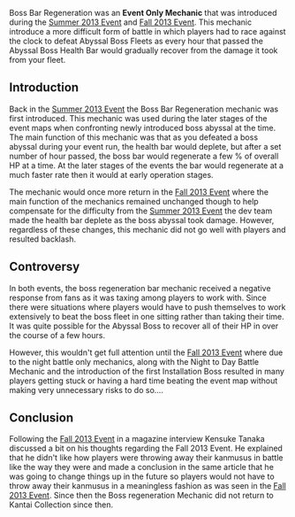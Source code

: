 Boss Bar Regeneration was an '''Event Only Mechanic''' that was introduced during the [[Summer 2013 Event]] and [[Fall 2013 Event]]. This mechanic introduce a more difficult form of battle in which players had to race against the clock to defeat Abyssal Boss Fleets as every hour that passed the Abyssal Boss Health Bar would gradually recover from the damage it took from your fleet.

==Introduction==

Back in the [[Summer 2013 Event]] the Boss Bar Regeneration mechanic was first introduced. This mechanic was used during the later stages of the event maps when confronting newly introduced boss abyssal at the time. The main function of this mechanic was that as you defeated a boss abyssal during your event run, the health bar would deplete, but after a set number of hour passed, the boss bar would regenerate a few % of overall HP at a time. At the later stages of the events the bar would regenerate at a much faster rate then it would at early operation stages. 

The mechanic would once more return in the [[Fall 2013 Event]] where the main function of the mechanics remained unchanged though to help compensate for the difficulty from the [[Summer 2013 Event]] the dev team made the health bar deplete as the boss abyssal took damage. However, regardless of these changes, this mechanic did not go well with players and resulted backlash.

==Controversy==
In both events, the boss regeneration bar mechanic received a negative response from fans as it was taxing among players to work with. Since there were situations where players would have to push themselves to work extensively to beat the boss fleet in one sitting rather than taking their time. It was quite possible for the Abyssal Boss to recover all of their HP in over the course of a few hours.

However, this wouldn't get full attention until the [[Fall 2013 Event]] where due to the night battle only mechanics, along with the Night to Day Battle Mechanic and the introduction of the first Installation Boss resulted in many players getting stuck or having a hard time beating the event map without making very unnecessary risks to do so....

==Conclusion==
Following the [[Fall 2013 Event]] in a magazine interview Kensuke Tanaka discussed a bit on his thoughts regarding the Fall 2013 Event. He explained that he didn't like how players were throwing away their kanmusus in battle like the way they were and made a conclusion in the same article that he was going to change things up in the future so players would not have to throw away their kanmusus in a meaningless fashion as was seen in the [[Fall 2013 Event]]. Since then the Boss regeneration Mechanic did not return to Kantai Collection since then.

{{Mechanics}}
